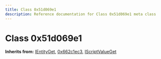 ```yaml
---
title: Class 0x51d069e1
description: Reference documentation for Class 0x51d069e1 meta class
---
```



# Class 0x51d069e1

**Inherits from:** [IEntityGet](/classes/ientityget), [0x662c1ec3](/classes/0x662c1ec3), [IScriptValueGet](/classes/iscriptvalueget)

<ClassDetails file="/db/classes/0x51d069e1.fa42beb93340.json" />
